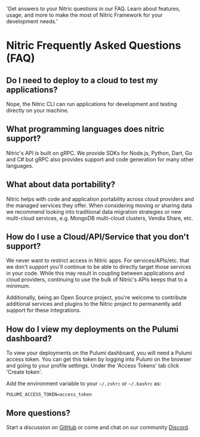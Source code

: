 
  'Get answers to your Nitric questions in our FAQ. Learn about features, usage, and more to make the most of Nitric Framework for your development needs.'

# Nitric Frequently Asked Questions (FAQ)

## Do I need to deploy to a cloud to test my applications?

Nope, the Nitric CLI can run applications for development and testing directly on your machine.

## What programming languages does nitric support?

Nitric's API is built on gRPC. We provide SDKs for Node.js, Python, Dart, Go and C# but gRPC also provides support and code generation for many other languages.

## What about data portability?

Nitric helps with code and application portability across cloud providers and the managed services they offer. When considering moving or sharing data we recommend looking into traditional data migration strategies or new multi-cloud services, e.g. MongoDB multi-cloud clusters, Vendia Share, etc.

## How do I use a Cloud/API/Service that you don't support?

We never want to restrict access in Nitric apps. For services/APIs/etc. that we don't support you'll continue to be able to directly target those services in your code. While this may result in coupling between applications and cloud providers, continuing to use the bulk of Nitric's APIs keeps that to a minimum.

Additionally, being an Open Source project, you're welcome to contribute additional services and plugins to the Nitric project to permanently add support for these integrations.

## How do I view my deployments on the Pulumi dashboard?

To view your deployments on the Pulumi dashboard, you will need a Pulumi access token. You can get this token by logging into Pulumi on the browser and going to your profile settings. Under the 'Access Tokens' tab click 'Create token'.

Add the environment variable to your `~/.zshrc` or `~/.bashrc` as:

```
PULUMI_ACCESS_TOKEN=access_token
```

<DifferencesGrid />

## More questions?

Start a discussion on [GitHub](https://github.com/nitrictech/nitric/discussions) or come and chat on our community [Discord](https://nitric.io/chat).
